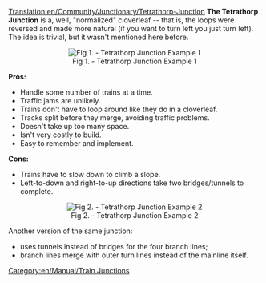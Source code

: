 [[Translation:en/Community/Junctionary/Tetrathorp-Junction]]
'''The Tetrathorp Junction''' is a, well, "normalized" cloverleaf -- that is, the loops were reversed and made more natural (if you want to turn left you just turn left). The idea is trivial, but it wasn't mentioned here before.

<center>[[File:en/Community/Junctionary/Ttj-orig.png|center|frame|Fig 1. - Tetrathorp Junction Example 1]]</center>


'''Pros:'''
*Handle some number of trains at a time.
*Traffic jams are unlikely.
*Trains don't have to loop around like they do in a cloverleaf.
*Tracks split before they merge, avoiding traffic problems.
*Doesn't take up too many space.
*Isn't very costly to build.
*Easy to remember and implement.


'''Cons:'''
*Trains have to slow down to climb a slope.
*Left-to-down and right-to-up directions take two bridges/tunnels to complete.


<center>[[File:en/Community/Junctionary/Ttj-tun.png|center|frame|Fig 2. - Tetrathorp Junction Example 2]]</center>


Another version of the same junction:
*uses tunnels instead of bridges for the four branch lines;
*branch lines merge with outer turn lines instead of the mainline itself.


[[Category:en/Manual/Train Junctions]]